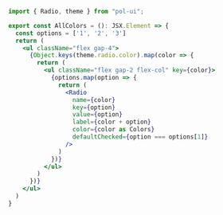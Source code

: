 ```jsx
import { Radio, theme } from "pol-ui";

export const AllColors = (): JSX.Element => {
  const options = ['1', '2', '3']
  return (
    <ul className="flex gap-4">
      {Object.keys(theme.radio.color).map(color => {
        return (
          <ul className="flex gap-2 flex-col" key={color}>
            {options.map(option => {
              return (
                <Radio
                  name={color}
                  key={option}
                  value={option}
                  label={color + option}
                  color={color as Colors}
                  defaultChecked={option === options[1]}
                />
              )
            })}
          </ul>
        )
      })}
    </ul>
  )
}
```
